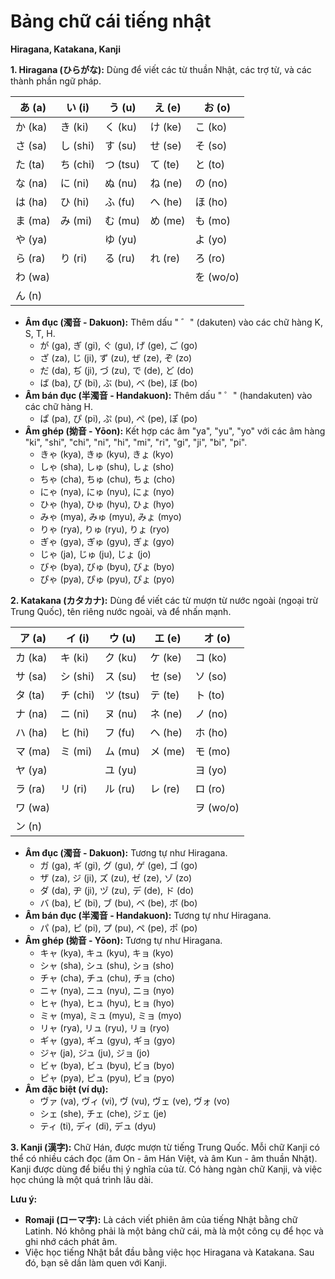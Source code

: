 
# Bảng chữ cái tiếng nhật

**Hiragana, Katakana, Kanji**

**1. Hiragana (ひらがな):** Dùng để viết các từ thuần Nhật, các trợ từ, và các thành phần ngữ pháp.

| あ (a) | い (i) | う (u) | え (e) | お (o) |
|---|---|---|---|---|
| か (ka) | き (ki) | く (ku) | け (ke) | こ (ko) |
| さ (sa) | し (shi) | す (su) | せ (se) | そ (so) |
| た (ta) | ち (chi) | つ (tsu) | て (te) | と (to) |
| な (na) | に (ni) | ぬ (nu) | ね (ne) | の (no) |
| は (ha) | ひ (hi) | ふ (fu) | へ (he) | ほ (ho) |
| ま (ma) | み (mi) | む (mu) | め (me) | も (mo) |
| や (ya) |  | ゆ (yu) |  | よ (yo) |
| ら (ra) | り (ri) | る (ru) | れ (re) | ろ (ro) |
| わ (wa) |  |  |  | を (wo/o) |
| ん (n) |  |  |  |  |

*   **Âm đục (濁音 - Dakuon):** Thêm dấu " ゛" (dakuten) vào các chữ hàng K, S, T, H.
    *   が (ga), ぎ (gi), ぐ (gu), げ (ge), ご (go)
    *   ざ (za), じ (ji), ず (zu), ぜ (ze), ぞ (zo)
    *   だ (da), ぢ (ji), づ (zu), で (de), ど (do)
    *   ば (ba), び (bi), ぶ (bu), べ (be), ぼ (bo)
*   **Âm bán đục (半濁音 - Handakuon):** Thêm dấu " ゜" (handakuten) vào các chữ hàng H.
    *   ぱ (pa), ぴ (pi), ぷ (pu), ぺ (pe), ぽ (po)
*   **Âm ghép (拗音 - Yōon):** Kết hợp các âm "ya", "yu", "yo" với các âm hàng "ki", "shi", "chi", "ni", "hi", "mi", "ri", "gi", "ji", "bi", "pi".
    *   きゃ (kya), きゅ (kyu), きょ (kyo)
    *   しゃ (sha), しゅ (shu), しょ (sho)
    *   ちゃ (cha), ちゅ (chu), ちょ (cho)
    *   にゃ (nya), にゅ (nyu), にょ (nyo)
    *   ひゃ (hya), ひゅ (hyu), ひょ (hyo)
    *   みゃ (mya), みゅ (myu), みょ (myo)
    *   りゃ (rya), りゅ (ryu), りょ (ryo)
    *   ぎゃ (gya), ぎゅ (gyu), ぎょ (gyo)
    *   じゃ (ja), じゅ (ju), じょ (jo)
    *   びゃ (bya), びゅ (byu), びょ (byo)
    *   ぴゃ (pya), ぴゅ (pyu), ぴょ (pyo)

**2. Katakana (カタカナ):** Dùng để viết các từ mượn từ nước ngoài (ngoại trừ Trung Quốc), tên riêng nước ngoài, và để nhấn mạnh.

| ア (a) | イ (i) | ウ (u) | エ (e) | オ (o) |
|---|---|---|---|---|
| カ (ka) | キ (ki) | ク (ku) | ケ (ke) | コ (ko) |
| サ (sa) | シ (shi) | ス (su) | セ (se) | ソ (so) |
| タ (ta) | チ (chi) | ツ (tsu) | テ (te) | ト (to) |
| ナ (na) | ニ (ni) | ヌ (nu) | ネ (ne) | ノ (no) |
| ハ (ha) | ヒ (hi) | フ (fu) | ヘ (he) | ホ (ho) |
| マ (ma) | ミ (mi) | ム (mu) | メ (me) | モ (mo) |
| ヤ (ya) |  | ユ (yu) |  | ヨ (yo) |
| ラ (ra) | リ (ri) | ル (ru) | レ (re) | ロ (ro) |
| ワ (wa) |  |  |  | ヲ (wo/o) |
| ン (n) |  |  |  |  |

*   **Âm đục (濁音 - Dakuon):** Tương tự như Hiragana.
    *   ガ (ga), ギ (gi), グ (gu), ゲ (ge), ゴ (go)
    *   ザ (za), ジ (ji), ズ (zu), ゼ (ze), ゾ (zo)
    *   ダ (da), ヂ (ji), ヅ (zu), デ (de), ド (do)
    *   バ (ba), ビ (bi), ブ (bu), ベ (be), ボ (bo)
*   **Âm bán đục (半濁音 - Handakuon):** Tương tự như Hiragana.
    *   パ (pa), ピ (pi), プ (pu), ペ (pe), ポ (po)
*   **Âm ghép (拗音 - Yōon):** Tương tự như Hiragana.
    *   キャ (kya), キュ (kyu), キョ (kyo)
    *   シャ (sha), シュ (shu), ショ (sho)
    *   チャ (cha), チュ (chu), チョ (cho)
    *   ニャ (nya), ニュ (nyu), ニョ (nyo)
    *   ヒャ (hya), ヒュ (hyu), ヒョ (hyo)
    *   ミャ (mya), ミュ (myu), ミョ (myo)
    *   リャ (rya), リュ (ryu), リョ (ryo)
    *   ギャ (gya), ギュ (gyu), ギョ (gyo)
    *   ジャ (ja), ジュ (ju), ジョ (jo)
    *   ビャ (bya), ビュ (byu), ビョ (byo)
    *   ピャ (pya), ピュ (pyu), ピョ (pyo)
*   **Âm đặc biệt (ví dụ):**
    *   ヴァ (va), ヴィ (vi), ヴ (vu), ヴェ (ve), ヴォ (vo)
    *   シェ (she), チェ (che), ジェ (je)
    *   ティ (ti), ディ (di), デュ (dyu)

**3. Kanji (漢字):** Chữ Hán, được mượn từ tiếng Trung Quốc. Mỗi chữ Kanji có thể có nhiều cách đọc (âm On - âm Hán Việt, và âm Kun - âm thuần Nhật). Kanji được dùng để biểu thị ý nghĩa của từ. Có hàng ngàn chữ Kanji, và việc học chúng là một quá trình lâu dài.

**Lưu ý:**

*   **Romaji (ローマ字):** Là cách viết phiên âm của tiếng Nhật bằng chữ Latinh. Nó không phải là một bảng chữ cái, mà là một công cụ để học và ghi nhớ cách phát âm.
*   Việc học tiếng Nhật bắt đầu bằng việc học Hiragana và Katakana. Sau đó, bạn sẽ dần làm quen với Kanji.

<SelectedTextViewer/>